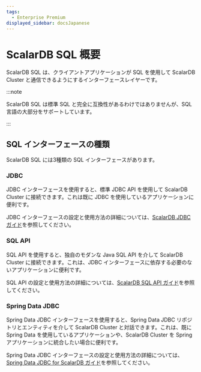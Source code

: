 ```yaml
---
tags:
  - Enterprise Premium
displayed_sidebar: docsJapanese
---
```


# ScalarDB SQL 概要


<TranslationBanner />

ScalarDB SQL は、クライアントアプリケーションが SQL を使用して ScalarDB Cluster と通信できるようにするインターフェースレイヤーです。

:::note

ScalarDB SQL は標準 SQL と完全に互換性があるわけではありませんが、SQL 言語の大部分をサポートしています。

:::

## SQL インターフェースの種類

ScalarDB SQL には3種類の SQL インターフェースがあります。

### JDBC

JDBC インターフェースを使用すると、標準 JDBC API を使用して ScalarDB Cluster に接続できます。これは既に JDBC を使用しているアプリケーションに便利です。

JDBC インターフェースの設定と使用方法の詳細については、[ScalarDB JDBC ガイド](./jdbc-guide.mdx)を参照してください。

### SQL API

SQL API を使用すると、独自のモダンな Java SQL API を介して ScalarDB Cluster に接続できます。これは、JDBC インターフェースに依存する必要のないアプリケーションに便利です。

SQL API の設定と使用方法の詳細については、[ScalarDB SQL API ガイド](./sql-api-guide.mdx)を参照してください。

### Spring Data JDBC

Spring Data JDBC インターフェースを使用すると、Spring Data JDBC リポジトリとエンティティを介して ScalarDB Cluster と対話できます。これは、既に Spring Data を使用しているアプリケーションや、ScalarDB Cluster を Spring アプリケーションに統合したい場合に便利です。

Spring Data JDBC インターフェースの設定と使用方法の詳細については、[Spring Data JDBC for ScalarDB ガイド](./spring-data-guide.mdx)を参照してください。

